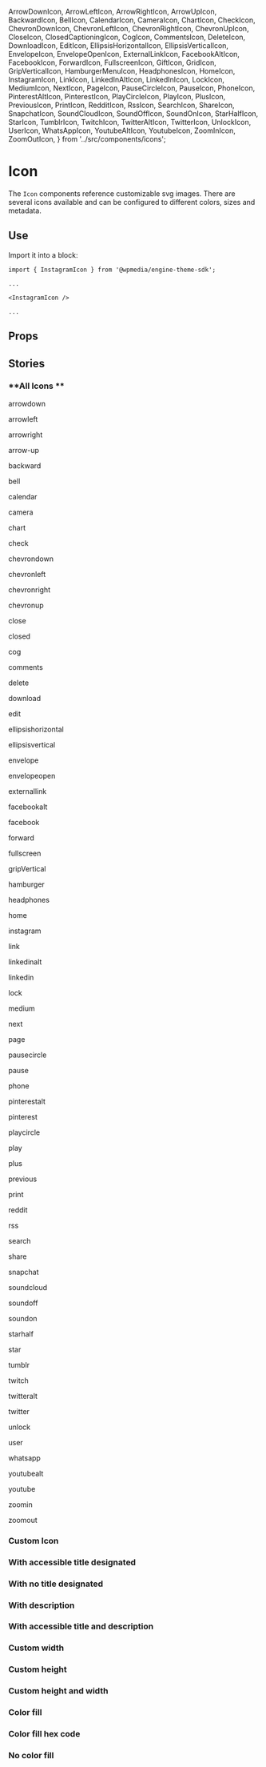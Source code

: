   ArrowDownIcon,
  ArrowLeftIcon,
  ArrowRightIcon,
  ArrowUpIcon,
  BackwardIcon,
  BellIcon,
  CalendarIcon,
  CameraIcon,
  ChartIcon,
  CheckIcon,
  ChevronDownIcon,
  ChevronLeftIcon,
  ChevronRightIcon,
  ChevronUpIcon,
  CloseIcon,
  ClosedCaptioningIcon,
  CogIcon,
  CommentsIcon,
  DeleteIcon,
  DownloadIcon,
  EditIcon,
  EllipsisHorizontalIcon,
  EllipsisVerticalIcon,
  EnvelopeIcon,
  EnvelopeOpenIcon,
  ExternalLinkIcon,
  FacebookAltIcon,
  FacebookIcon,
  ForwardIcon,
  FullscreenIcon,
  GiftIcon,
  GridIcon,
  GripVerticalIcon,
  HamburgerMenuIcon,
  HeadphonesIcon,
  HomeIcon,
  InstagramIcon,
  LinkIcon,
  LinkedInAltIcon,
  LinkedInIcon,
  LockIcon,
  MediumIcon,
  NextIcon,
  PageIcon,
  PauseCircleIcon,
  PauseIcon,
  PhoneIcon,
  PinterestAltIcon,
  PinterestIcon,
  PlayCircleIcon,
  PlayIcon,
  PlusIcon,
  PreviousIcon,
  PrintIcon,
  RedditIcon,
  RssIcon,
  SearchIcon,
  ShareIcon,
  SnapchatIcon,
  SoundCloudIcon,
  SoundOffIcon,
  SoundOnIcon,
  StarHalfIcon,
  StarIcon,
  TumblrIcon,
  TwitchIcon,
  TwitterAltIcon,
  TwitterIcon,
  UnlockIcon,
  UserIcon,
  WhatsAppIcon,
  YoutubeAltIcon,
  YoutubeIcon,
  ZoomInIcon,
  ZoomOutIcon,
} from '../src/components/icons';

<Meta title="Icon" component={Icon} />

# Icon

The `Icon` components reference customizable svg images. There are several icons available and can be configured to different colors, sizes and metadata.

## Use

Import it into a block: 

```
import { InstagramIcon } from '@wpmedia/engine-theme-sdk';

...

<InstagramIcon />

...

```

## Props
<Props of={Icon} />

## Stories

<Story name="Basic" />

### **All Icons **
<Preview>
    <Story name="All icons">
        <List>
            <Item>
                <ArrowDownIcon />
                <p>arrowdown</p>
            </Item>
            <Item>
                <ArrowLeftIcon />
                <p>arrowleft</p>
            </Item>
            <Item>
                <ArrowRightIcon />
                <p>arrowright</p>
            </Item>
            <Item>
                <ArrowUpIcon />
                <p>arrow-up</p>
            </Item>
            <Item>
                <BackwardIcon />
                <p>backward</p>
            </Item>
            <Item>
                <BellIcon />
                <p>bell</p>
            </Item>
            <Item>
                <CalendarIcon />
                <p>calendar</p>
            </Item>
            <Item>
                <CameraIcon />
                <p>camera</p>
            </Item>
            <Item>
                <ChartIcon />
                <p>chart</p>
            </Item>
            <Item>
                <CheckIcon />
                <p>check</p>
            </Item>
            <Item>
                <ChevronDownIcon />
                <p>chevrondown</p>
            </Item>
            <Item>
                <ChevronLeftIcon />
                <p>chevronleft</p>
            </Item>
            <Item>
                <ChevronRightIcon />
                <p>chevronright</p>
            </Item>
            <Item>
                <ChevronUpIcon />
                <p>chevronup</p>
            </Item>
            <Item>
                <CloseIcon />
                <p>close</p>
            </Item>
            <Item>
                <ClosedCaptioningIcon />
                <p>closed</p>
            </Item>
            <Item>
                <CogIcon />
                <p>cog</p>
            </Item>
            <Item>
                <CommentsIcon />
                <p>comments</p>
            </Item>
            <Item>
                <DeleteIcon />
                <p>delete</p>
            </Item>
            <Item>
                <DownloadIcon />
                <p>download</p>
            </Item>
            <Item>
                <EditIcon />
                <p>edit</p>
            </Item>
            <Item>
                <EllipsisHorizontalIcon />
                <p>ellipsishorizontal</p>
            </Item>
            <Item>
                <EllipsisVerticalIcon />
                <p>ellipsisvertical</p>
            </Item>
            <Item>
                <EnvelopeIcon />
                <p>envelope</p>
            </Item>
            <Item>
                <EnvelopeOpenIcon />
                <p>envelopeopen</p>
            </Item>
            <Item>
                <ExternalLinkIcon />
                <p>externallink</p>
            </Item>
            <Item>
                <FacebookAltIcon />
                <p>facebookalt</p>
            </Item>
            <Item>
                <FacebookIcon />
                <p>facebook</p>
            </Item>
            <Item>
                <ForwardIcon />
                <p>forward</p>
            </Item>
            <Item>
                <FullscreenIcon />
                <p>fullscreen</p>
            </Item>
            <Item>
                <GripVerticalIcon />
                <p>gripVertical</p>
            </Item>
            <Item>
                <HamburgerMenuIcon />
                <p>hamburger</p>
            </Item>
            <Item>
                <HeadphonesIcon />
                <p>headphones</p>
            </Item>
            <Item>
                <HomeIcon />
                <p>home</p>
            </Item>
            <Item>
                <InstagramIcon />
                <p>instagram</p>
            </Item>
            <Item>
                <LinkIcon />
                <p>link</p>
            </Item>
            <Item>
                <LinkedInAltIcon />
                <p>linkedinalt</p>
            </Item>
            <Item>
                <LinkedInIcon />
                <p>linkedin</p>
            </Item>
            <Item>
                <LockIcon />
                <p>lock</p>
            </Item>
            <Item>
                <MediumIcon />
                <p>medium</p>
            </Item>
            <Item>
                <NextIcon />
                <p>next</p>
            </Item>
            <Item>
                <PageIcon />
                <p>page</p>
            </Item>
            <Item>
                <PauseCircleIcon />
                <p>pausecircle</p>
            </Item>
            <Item>
                <PauseIcon />
                <p>pause</p>
            </Item>
            <Item>
                <PhoneIcon />
                <p>phone</p>
            </Item>
            <Item>
                <PinterestAltIcon />
                <p>pinterestalt</p>
            </Item>
            <Item>
                <PinterestIcon />
                <p>pinterest</p>
            </Item>
            <Item>
                <PlayCircleIcon />
                <p>playcircle</p>
            </Item>
            <Item>
                <PlayIcon />
                <p>play</p>
            </Item>
            <Item>
                <PlusIcon />
                <p>plus</p>
            </Item>
            <Item>
                <PreviousIcon />
                <p>previous</p>
            </Item>
            <Item>
                <PrintIcon />
                <p>print</p>
            </Item>
             <Item>
                <RedditIcon />
                <p>reddit</p>
            </Item>
            <Item>
                <RssIcon />
                <p>rss</p>
            </Item>
            <Item>
                <SearchIcon />
                <p>search</p>
            </Item>
            <Item>
                <ShareIcon />
                <p>share</p>
            </Item>
             <Item>
                <SnapchatIcon />
                <p>snapchat</p>
            </Item>
            <Item>
                <SoundCloudIcon />
                <p>soundcloud</p>
            </Item>
            <Item>
                <SoundOffIcon />
                <p>soundoff</p>
            </Item>
            <Item>
                <SoundOnIcon />
                <p>soundon</p>
            </Item>
             <Item>
                <StarHalfIcon />
                <p>starhalf</p>
            </Item>
            <Item>
                <StarIcon />
                <p>star</p>
            </Item>
            <Item>
                <TumblrIcon />
                <p>tumblr</p>
            </Item>
            <Item>
                <TwitchIcon />
                <p>twitch</p>
            </Item>
             <Item>
                <TwitterAltIcon />
                <p>twitteralt</p>
            </Item>
            <Item>
                <TwitterIcon />
                <p>twitter</p>
            </Item>
            <Item>
                <UnlockIcon />
                <p>unlock</p>
            </Item>
            <Item>
                <UserIcon />
                <p>user</p>
            </Item>
            <Item>
                <WhatsAppIcon />
                <p>whatsapp</p>
            </Item>
            <Item>
                <YoutubeAltIcon />
                <p>youtubealt</p>
            </Item>
            <Item>
                <YoutubeIcon />
                <p>youtube</p>
            </Item>
            <Item>
                <ZoomInIcon />
                <p>zoomin</p>
            </Item>
            <Item>
                <ZoomOutIcon />
                <p>zoomout</p>
            </Item>
        </List>
    </Story>
</Preview>

### **Custom Icon**
<Preview>
    <Story name="Custom Icon">
        <SoundCloudIcon
            fill={text("Fill", "red")}
            height={number('Height', 200)}
            width={number('Width', 200)}
            title={text("Title", "SoundCloud music service logo")}
            description={text("Description", "This is a description")}
        />
    </Story>
</Preview>

### **With accessible title designated**
<Preview>
    <Story name="With accessible title designated">
        <SoundCloudIcon title="SoundCloud music service logo" />
    </Story>
</Preview>

### **With no title designated**
<Preview>
    <Story name="With no title designated">
        <SoundCloudIcon />
    </Story>
</Preview>

### **With description**
<Preview>
    <Story name="With description">
        <SoundCloudIcon description="Service is a great place to find indie artists and free downloads" />
    </Story>
</Preview>

### **With accessible title and description**
<Preview>
    <Story name="With accessible title and description">
        <SoundCloudIcon title="SoundCloud music service logo" description="Service is a great place to find indie artists and free downloads" />
    </Story>
</Preview>

### **Custom width**
<Preview>
    <Story name="Custom width">
        <SoundCloudIcon width={100} />
    </Story>
</Preview>

### **Custom height**
<Preview>
    <Story name="Custom height">
        <SoundCloudIcon height={100} />
    </Story>
</Preview>

### **Custom height and width**
<Preview>
    <Story name="Custom height and width">
        <SoundCloudIcon height={100} width={100} />
    </Story>
</Preview>

### **Color fill**
<Preview>
    <Story name="Color fill">
        <SoundCloudIcon fill="red" />
    </Story>
</Preview>

### **Color fill hex code**
<Preview>
    <Story name="Color fill hex code">
        <SoundCloudIcon fill="#ffd1dc" />
    </Story>
</Preview>

### **No color fill**
<Preview>
    <Story name="No color fill">
        <SoundCloudIcon fill="none" />
    </Story>
</Preview>

